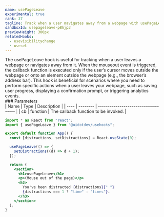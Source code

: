```yaml
---
name: usePageLeave
experimental: true
rank: 37
tagline: Track when a user navigates away from a webpage with usePageLeave.
sandboxId: usepageleave-p8hjp3
previewHeight: 300px
relatedHooks:
  - usevisibilitychange
  - useset
---
```



<HookDescription name={frontmatter.name}>
  The usePageLeave hook is useful for tracking when a user leaves a webpage or
  navigates away from it. When the mouseout event is triggered, the callback
  function is executed only if the user’s cursor moves outside the webpage or
  onto an element outside the webpage (e.g., the browser’s address bar). This
  hook is beneficial for scenarios where you need to perform specific actions
  when a user leaves your webpage, such as saving user progress, displaying a
  confirmation prompt, or triggering analytics events.
</HookDescription>

<div class="reference">
  ### Parameters

  <div class="table-container">
  | Name | Type     | Description                          |
  | ---- | -------- | ------------------------------------ |
  | cb   | function | The callback function to be invoked. |
  </div>
</div>

<CodePreview
  sandboxId={frontmatter.sandboxId}
  previewHeight={frontmatter.previewHeight}
/>

<StaticCodeContainer>

```jsx
import * as React from "react";
import { usePageLeave } from "@uidotdev/usehooks";

export default function App() {
  const [distractions, setDistractions] = React.useState(0);

  usePageLeave(() => {
    setDistractions((d) => d + 1);
  });

  return (
    <section>
      <h1>usePageLeave</h1>
      <p>(Mouse out of the page)</p>
      <h3>
        You've been distracted {distractions}{" "}
        {distractions === 1 ? "time" : "times"}.
      </h3>
    </section>
  );
}
```

</StaticCodeContainer>
